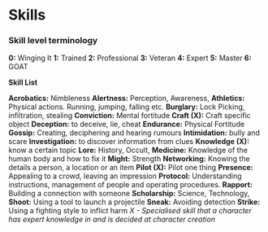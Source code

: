 #  Skills
### Skill level terminology
**0:** Winging It
**1:** Trained
**2:** Professional
**3:** Veteran
**4:** Expert
**5:** Master
**6:** GOAT

**Skill List**

**Acrobatics:** Nimbleness
**Alertness:** Perception, Awareness, 
**Athletics:** Physical actions. Running, jumping, falling etc. 
**Burglary:** Lock Picking, infiltration, stealing
**Conviction:** Mental fortitude
**Craft (X):** Craft specific object
**Deception:** to deceive, lie, cheat
**Endurance:** Physical Fortitude
**Gossip:** Creating, deciphering and hearing rumours
**Intimidation:** bully and scare
**Investigation:** to discover information from clues
**Knowledge (X):** know a certain topic
**Lore:** History, Occult, 
**Medicine:** Knowledge of the human body and how to fix it
**Might:** Strength
**Networking:** Knowing the details a person, a location or an item
**Pilot (X):** Pilot one thing
**Presence:** Appealing to a crowd, leaving an impression
**Protocol:** Understanding instructions, management of people and operating procedures.
**Rapport:** Building a connection with someone
**Scholarship:** Science, Technology, 
**Shoot:** Using a tool to launch a projectile
**Sneak:** Avoiding detection
**Strike:** Using a fighting style to inflict harm
_X - Specialised skill that a character has expert knowledge in and is decided at character creation_

